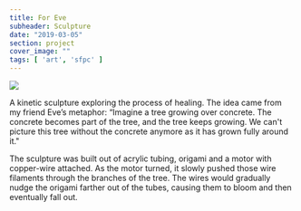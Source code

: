 ```yaml
---
title: For Eve
subheader: Sculpture
date: "2019-03-05"
section: project
cover_image: ""
tags: [ 'art', 'sfpc' ]
---
```

<p><img src="./tree2.jpg" /></p>
A kinetic sculpture exploring the process of healing. The idea came from my friend Eve’s metaphor: “Imagine a tree growing over concrete. The concrete becomes part of the tree, and the tree keeps growing. We can't picture this tree without the concrete anymore as it has grown fully around it."

The sculpture was built out of acrylic tubing, origami and a motor with copper-wire attached. As the motor turned, it slowly pushed those wire filaments through the branches of the tree. The wires would gradually nudge the origami farther out of the tubes, causing them to bloom and then eventually fall out.
